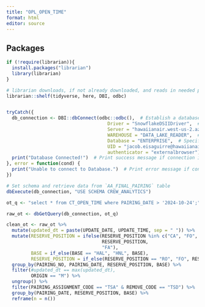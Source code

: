 ```yaml
---
title: "OPL_OPEN_TIME"
format: html
editor: source
---
```


## Packages
```r

if (!require(librarian)){
  install.packages("librarian")
  library(librarian)
}

# librarian downloads, if not already downloaded, and reads in needed packages
librarian::shelf(tidyverse, here, DBI, odbc)



```



```r
tryCatch({
  db_connection <- DBI::dbConnect(odbc::odbc(),  # Establish a database connection using ODBC for the playground database
                                     Driver = "SnowflakeDSIIDriver",  # Specify the Snowflake ODBC driver
                                     Server = "hawaiianair.west-us-2.azure.snowflakecomputing.com",  # Server address
                                     WAREHOUSE = "DATA_LAKE_READER",  # Specify the Snowflake warehouse
                                     Database = "ENTERPRISE",  # Specify the database name
                                     UID = "jacob.eisaguirre@hawaiianair.com",  # User ID for authentication
                                     authenticator = "externalbrowser")  # Use external browser for authentication
  print("Database Connected!")  # Print success message if connection is established
}, error = function(cond) {
  print("Unable to connect to Database.")  # Print error message if connection fails
})

# Set schema and retrieve data from `AA_FINAL_PAIRING` table
dbExecute(db_connection, "USE SCHEMA CREW_ANALYTICS") 

```

```r
ot_q <- "select * from CT_OPEN_TIME where PAIRING_DATE > '2024-10-24';"

raw_ot <- dbGetQuery(db_connection, ot_q)


```


```r


clean_ot <- raw_ot %>% 
  mutate(updated_dt = paste(UPDATE_DATE, UPDATE_TIME, sep = " ")) %>% 
  mutate(RESERVE_POSITION = ifelse(RESERVE_POSITION %in% c("CA", "FO", "RO", "FA"),
                                   RESERVE_POSITION, 
                                   "FA"),
         BASE = if_else(BASE == "HAL", "HNL", BASE),
         RESERVE_POSITION = if_else(RESERVE_POSITION == "RO", "FO", RESERVE_POSITION)) %>% 
  group_by(PAIRING_NO, PAIRING_DATE, RESERVE_POSITION, BASE) %>% 
  filter(#updated_dt == max(updated_dt),
         ORIGIN == "M") %>% 
  ungroup() %>%
  filter(PAIRING_ASSIGNMENT_CODE == "TSA" & REMOVE_CODE == "TSD") %>% 
  group_by(PAIRING_DATE, RESERVE_POSITION, BASE) %>% 
  reframe(n = n())
  

```

